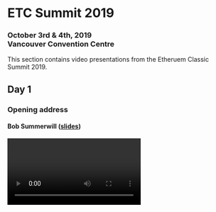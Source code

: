 
# ETC Summit 2019
### October 3rd & 4th, 2019<br/>Vancouver Convention Centre

This section contains video presentations from the Etheruem Classic Summit 2019.

## Day 1

### Opening address 
#### Bob Summerwill ([slides](https://etcsummit.com/wp-content/uploads/2019/10/ETC-Summit-2019-Day-1-Talk-02-Anthony-Lusardi-The-State-of-Ethereum-Classic.pptx))
<Video url="https://www.youtube.com/embed/a-kgpkelvWE" />

### The State of ETC 
#### Anthony Lusardi ([slides](https://etcsummit.com/wp-content/uploads/2019/10/ETC-Summit-2019-Day-1-Talk-02-Anthony-Lusardi-The-State-of-Ethereum-Classic.pptx))
<Video url="https://www.youtube.com/embed/_vWAuRR_ttg" />

### Ethereum Classic Principles, Vision &amp; Opportunities 
#### Donald McIntyre ([slides](https://etcsummit.com/wp-content/uploads/2019/10/ETC-Summit-2019-Day-1-Talk-03-Donald-McIntyre-Ethereum-Classic-Principles-Vision-and-Opportunities.pdf))
<Video url="https://www.youtube.com/embed/7ihq8S62K_8" />

### Atlantis Protocol Upgrade &amp; the ETC Roadmap
#### Afri Schoedon
<Video url="https://www.youtube.com/embed/CelUmEWxY8M" />

### The Future of JSON-RPC Tooling 
#### Shane Jonas
<Video url="https://www.youtube.com/embed/g2zUSyXW6nI" />

### Jade Service Runner: Bridging the Decentralized Service Gap
#### Zane Starr
<Video url="https://www.youtube.com/embed/xZuZ-wrWCFs" />

### Adding Merkle-Mountain-Ranges and Fly-Proofs to ETC 
#### Zac Mitton ([slides](https://etcsummit.com/wp-content/uploads/2019/10/ETC-Summit-2019-Day-1-Talk-07-Zac-Mitton-Adding-Merkle-Mountain-Ranges-and-Fly-Proofs-to-ETC.pdf))
<Video url="https://www.youtube.com/embed/2Imsj1S4qg8" />

### ERC1066 - One Byte of Context 
#### Zrooklyn Zelenka
<Video url="https://www.youtube.com/embed/0uwBqQJ8KQw" />
